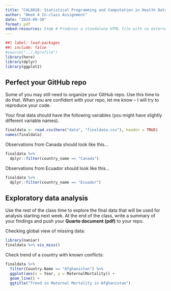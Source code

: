 ```yaml
---
title: "CHL8010: Statistical Programming and Computation in Health Data"
author: "Week 4 In-class Assignment"
date: "2024-09-30"
format: pdf
embed-resources: true # Produces a standalone HTML file with no external dependencie
---
```


```r
##| label: load-packages
##| include: false
#source("../.Rprofile")
library(here)
library(dplyr)
library(ggplot2)
```


## Perfect your GitHub repo

Some of you may still need to organize your GitHub repo. Use this time to do that. When you are confident with your repo, let me know -- I will try to reproduce your code. 

Your final data should have the following variables (you might have slightly different variable names).
```r
finaldata <- read.csv(here("data", "finaldata.csv"), header = TRUE)
names(finaldata)
```


Observations from Canada should look like this...
```r
finaldata %>%
  dplyr::filter(country_name == "Canada")
```
Observations from Ecuador should look like this...
```r
finaldata %>%
  dplyr::filter(country_name == "Ecuador")
```

## Exploratory data analysis

Use the rest of the class time to explore the final data that will be used for analysis starting next week. At the end of the class, write a summary of your findings and push your **Quarto document (pdf)** to your repo. 

Checking global view of missing data:
```r
library(naniar)
finaldata %>% vis_miss()
```

Check trend of a country with known conflicts:
```r
finaldata %>% 
  filter(Country.Name == "Afghanistan") %>%
  ggplot(aes(x = Year, y = MaternalMortality)) +
  geom_line() +
  ggtitle("Trend in Maternal Mortality in Afghanistan")
```








